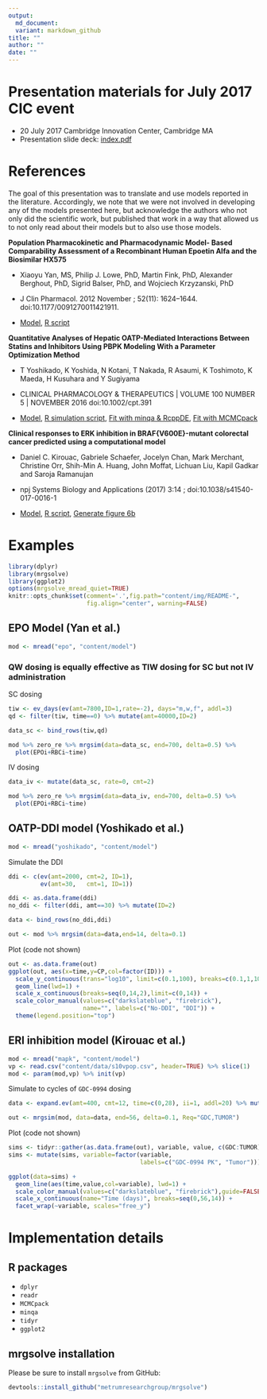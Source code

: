```yaml
---
output: 
  md_document:
  variant: markdown_github
title: ""
author: ""
date: ""
---
```


# Presentation materials for July 2017 CIC event

- 20 July 2017 Cambridge Innovation Center, Cambridge MA
- Presentation slide deck: [index.pdf](index.pdf)

# References
The goal of this presentation was to translate and use models reported in the literature. Accordingly, we note that we were not involved in 
developing any of the models presented here, but acknowledge the authors who
not only did the scientific work, but published that work in a way that 
allowed us to not only read about their models but to also use those models.

__Population Pharmacokinetic and Pharmacodynamic Model- Based Comparability Assessment of a Recombinant Human Epoetin Alfa and the Biosimilar HX575__

- Xiaoyu Yan, MS, Philip J. Lowe, PhD, Martin Fink, PhD, Alexander Berghout, PhD, Sigrid Balser, PhD, and Wojciech Krzyzanski, PhD

- J Clin Pharmacol. 2012 November ; 52(11): 1624–1644. doi:10.1177/0091270011421911.

- [Model](content/model/epo.cpp), [R script](content/epo.R)

__Quantitative Analyses of Hepatic OATP-Mediated Interactions Between Statins and Inhibitors Using PBPK Modeling With a Parameter Optimization Method__

- T Yoshikado, K Yoshida, N Kotani, T Nakada, R Asaumi, K Toshimoto, K Maeda, H Kusuhara and Y Sugiyama

- CLINICAL PHARMACOLOGY & THERAPEUTICS | VOLUME 100 NUMBER 5 | NOVEMBER 2016 doi:10.1002/cpt.391

- [Model](content/model/yoshikado.cpp), [R simulation script](content/yoshikado.R), 
[Fit with minqa & RcppDE](content/fit.R), [Fit with MCMCpack](content/fit_mcmc.R)

__Clinical responses to ERK inhibition in BRAF{V600E}-mutant colorectal cancer predicted using a computational model__

- Daniel C. Kirouac, Gabriele Schaefer, Jocelyn Chan, Mark Merchant, Christine Orr, Shih-Min A. Huang, John Moffat, Lichuan Liu, Kapil Gadkar and Saroja Ramanujan

- npj Systems Biology and Applications  (2017) 3:14  ; doi:10.1038/s41540-017-0016-1

- [Model](content/model/mapk.cpp), [R script](content/mapk.R), [Generate figure 6b](content/mapk_figure.R)


# Examples

```r
library(dplyr)
library(mrgsolve)
library(ggplot2)
options(mrgsolve_mread_quiet=TRUE)
knitr::opts_chunk$set(comment='.',fig.path="content/img/README-",
                      fig.align="center", warning=FALSE)
```


## EPO Model (Yan et al.)
```r
mod <- mread("epo", "content/model")
```

### QW dosing is equally effective as TIW dosing for SC but not IV administration

SC dosing

```r
tiw <- ev_days(ev(amt=7800,ID=1,rate=-2), days="m,w,f", addl=3)
qd <- filter(tiw, time==0) %>% mutate(amt=40000,ID=2)

data_sc <- bind_rows(tiw,qd)
```

```r
mod %>% zero_re %>% mrgsim(data=data_sc, end=700, delta=0.5) %>% 
  plot(EPOi+RBCi~time)
```

IV dosing

```r
data_iv <- mutate(data_sc, rate=0, cmt=2)
```


```r
mod %>% zero_re %>% mrgsim(data=data_iv, end=700, delta=0.5) %>% 
  plot(EPOi+RBCi~time)
```


## OATP-DDI model (Yoshikado et al.)

```r
mod <- mread("yoshikado", "content/model")
```

Simulate the DDI
```r
ddi <- c(ev(amt=2000, cmt=2, ID=1),
         ev(amt=30,   cmt=1, ID=1))

ddi <- as.data.frame(ddi)
no_ddi <- filter(ddi, amt==30) %>% mutate(ID=2)

data <- bind_rows(no_ddi,ddi)

out <- mod %>% mrgsim(data=data,end=14, delta=0.1)
```

Plot (code not shown)

```r
out <- as.data.frame(out)
ggplot(out, aes(x=time,y=CP,col=factor(ID))) + 
  scale_y_continuous(trans="log10", limit=c(0.1,100), breaks=c(0.1,1,10,100)) + 
  geom_line(lwd=1) + 
  scale_x_continuous(breaks=seq(0,14,2),limit=c(0,14)) + 
  scale_color_manual(values=c("darkslateblue", "firebrick"), 
                     name="", labels=c("No-DDI", "DDI")) + 
  theme(legend.position="top")

```


## ERI inhibition model (Kirouac et al.)

```r
mod <- mread("mapk", "content/model")
vp <- read.csv("content/data/s10vpop.csv", header=TRUE) %>% slice(1)
mod <- param(mod,vp) %>% init(vp)
```


Simulate to cycles of  `GDC-0994` dosing

```r
data <- expand.ev(amt=400, cmt=12, time=c(0,28), ii=1, addl=20) %>% mutate(ID=1)

out <- mrgsim(mod, data=data, end=56, delta=0.1, Req="GDC,TUMOR")
```

Plot (code not shown)

```r
sims <- tidyr::gather(as.data.frame(out), variable, value, c(GDC:TUMOR))
sims <- mutate(sims, variable=factor(variable,
                                     labels=c("GDC-0994 PK", "Tumor")))

ggplot(data=sims) + 
  geom_line(aes(time,value,col=variable), lwd=1) + 
  scale_color_manual(values=c("darkslateblue", "firebrick"),guide=FALSE) +
  scale_x_continuous(name="Time (days)", breaks=seq(0,56,14)) + 
  facet_wrap(~variable, scales="free_y")
```


# Implementation details

## R packages
- `dplyr`
- `readr`
- `MCMCpack`
- `minqa`
- `tidyr`
- `ggplot2`

## mrgsolve installation
Please be sure to install `mrgsolve` from GitHub:
```r
devtools::install_github("metrumresearchgroup/mrgsolve")
```
